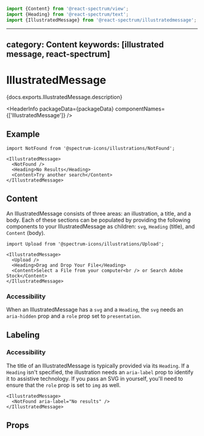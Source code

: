 <!-- Copyright 2020 Adobe. All rights reserved.
This file is licensed to you under the Apache License, Version 2.0 (the "License");
you may not use this file except in compliance with the License. You may obtain a copy
of the License at http://www.apache.org/licenses/LICENSE-2.0
Unless required by applicable law or agreed to in writing, software distributed under
the License is distributed on an "AS IS" BASIS, WITHOUT WARRANTIES OR REPRESENTATIONS
OF ANY KIND, either express or implied. See the License for the specific language
governing permissions and limitations under the License. -->



```jsx import
import {Content} from '@react-spectrum/view';
import {Heading} from '@react-spectrum/text';
import {IllustratedMessage} from '@react-spectrum/illustratedmessage';
```

---
category: Content
keywords: [illustrated message, react-spectrum]
---

# IllustratedMessage

<p>{docs.exports.IllustratedMessage.description}</p>

<HeaderInfo
  packageData={packageData}
  componentNames={['IllustratedMessage']} />

## Example

```tsx example
import NotFound from '@spectrum-icons/illustrations/NotFound';

<IllustratedMessage>
  <NotFound />
  <Heading>No Results</Heading>
  <Content>Try another search</Content>
</IllustratedMessage>
```

## Content

An IllustratedMessage consists of three areas: an illustration, a title, and a body.
Each of these sections can be populated by providing the following components to your IllustratedMessage as children:
`svg`, `Heading` (title), and `Content` (body).

```tsx example
import Upload from '@spectrum-icons/illustrations/Upload';

<IllustratedMessage>
  <Upload />
  <Heading>Drag and Drop Your File</Heading>
  <Content>Select a File from your computer<br /> or Search Adobe Stock</Content>
</IllustratedMessage>
```

### Accessibility

When an IllustratedMessage has a `svg` and a `Heading`, the `svg` needs an `aria-hidden` prop and a `role` prop set to `presentation`.

## Labeling

### Accessibility

The title of an IllustratedMessage is typically provided via its `Heading`.
If a `Heading` isn't specified, the illustration needs an `aria-label` prop to identify it to assistive technology.
If you pass an SVG in yourself, you'll need to ensure that the `role` prop is set to `img` as well.

```tsx example
<IllustratedMessage>
  <NotFound aria-label="No results" />
</IllustratedMessage>
```

## Props

<PropTable component={docs.exports.IllustratedMessage} links={docs.links} />
